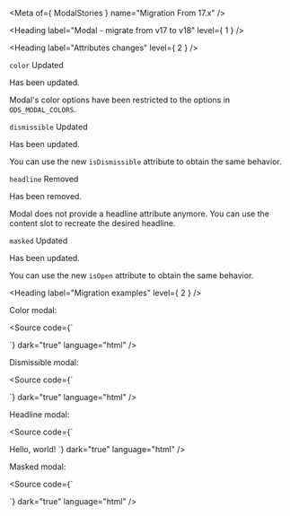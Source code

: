 
<Meta of={ ModalStories } name="Migration From 17.x" />

<Heading label="Modal - migrate from v17 to v18" level={ 1 } />

<Heading label="Attributes changes" level={ 2 } />

`color` <Badge color="information" size="sm">Updated</Badge>

Has been updated.

Modal's color options have been restricted to the options in `ODS_MODAL_COLORS`.

`dismissible` <Badge color="information" size="sm">Updated</Badge>

Has been updated.

You can use the new `isDismissible` attribute to obtain the same behavior.

`headline` <Badge color="critical" size="sm">Removed</Badge>

Has been removed.

Modal does not provide a headline attribute anymore.
You can use the content slot to recreate the desired headline.

`masked` <Badge color="information" size="sm">Updated</Badge>

Has been updated.

You can use the new `isOpen` attribute to obtain the same behavior.

<Heading label="Migration examples" level={ 2 } />

Color modal:

<Source code={`
<osds-modal color={ODS_THEME_COLOR_INTENT.information}></osds-modal>

<!-- is now -->

<ods-modal color={ODS_MODAL_COLOR.information}></ods-modal>
`}
        dark="true"
        language="html" />

Dismissible modal:

<Source code={`
<osds-modal dismissible="true"></osds-modal>

<!-- is now -->

<ods-modal is-dismissible="true"></ods-modal>
`}
        dark="true"
        language="html" />

Headline modal:

<Source code={`
<osds-modal headline="Hello, world!"></osds-modal>

<!-- is now -->

<ods-modal>
  <ods-text preset="heading-3">Hello, world!</ods-text>
</ods-modal>
`}
        dark="true"
        language="html" />

Masked modal:

<Source code={`
<osds-modal masked="true"></osds-modal>

<!-- is now -->

<ods-modal is-open="false"></ods-modal>
`}
        dark="true"
        language="html" />
